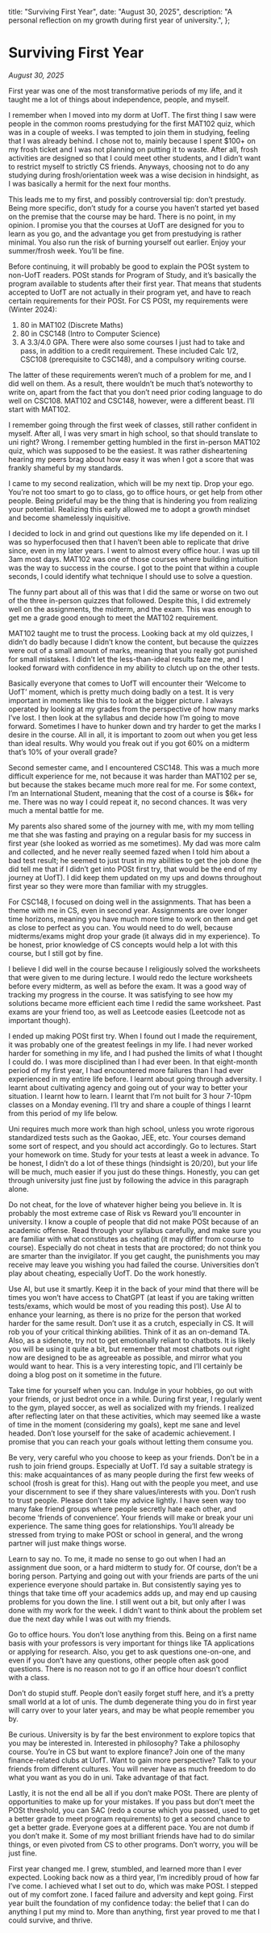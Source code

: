   title: "Surviving First Year",
  date: "August 30, 2025",
  description:
    "A personal reflection on my growth during first year of university.",
};

# Surviving First Year

_August 30, 2025_

First year was one of the most transformative periods of my life, and it taught me a lot of things about independence, people, and myself.

I remember when I moved into my dorm at UofT. The first thing I saw were people in the common rooms prestudying for the first MAT102 quiz, which was in a couple of weeks. I was tempted to join them in studying, feeling that I was already behind. I chose not to, mainly because I spent $100+ on my frosh ticket and I was not planning on putting it to waste. After all, frosh activities are designed so that I could meet other students, and I didn’t want to restrict myself to strictly CS friends. Anyways, choosing not to do any studying during frosh/orientation week was a wise decision in hindsight, as I was basically a hermit for the next four months.

This leads me to my first, and possibly controversial tip: don’t prestudy. Being more specific, don’t study for a course you haven’t started yet based on the premise that the course may be hard. There is no point, in my opinion. I promise you that the courses at UofT are designed for you to learn as you go, and the advantage you get from prestudying is rather minimal. You also run the risk of burning yourself out earlier. Enjoy your summer/frosh week. You’ll be fine.

Before continuing, it will probably be good to explain the POSt system to non-UofT readers. POSt stands for Program of Study, and it’s basically the program available to students after their first year. That means that students accepted to UofT are not actually in their program yet, and have to reach certain requirements for their POSt. For CS POSt, my requirements were (Winter 2024):

1. 80 in MAT102 (Discrete Maths)
2. 80 in CSC148 (Intro to Computer Science)
3. A 3.3/4.0 GPA.
   There were also some courses I just had to take and pass, in addition to a credit requirement. These included Calc 1/2, CSC108 (prerequisite to CSC148), and a compulsory writing course.

The latter of these requirements weren’t much of a problem for me, and I did well on them. As a result, there wouldn’t be much that’s noteworthy to write on, apart from the fact that you don’t need prior coding language to do well on CSC108. MAT102 and CSC148, however, were a different beast. I’ll start with MAT102.

I remember going through the first week of classes, still rather confident in myself. After all, I was very smart in high school, so that should translate to uni right? Wrong. I remember getting humbled in the first in-person MAT102 quiz, which was supposed to be the easiest. It was rather disheartening hearing my peers brag about how easy it was when I got a score that was frankly shameful by my standards.

I came to my second realization, which will be my next tip. Drop your ego. You’re not too smart to go to class, go to office hours, or get help from other people. Being prideful may be the thing that is hindering you from realizing your potential. Realizing this early allowed me to adopt a growth mindset and become shamelessly inquisitive.

I decided to lock in and grind out questions like my life depended on it. I was so hyperfocused then that I haven’t been able to replicate that drive since, even in my later years. I went to almost every office hour. I was up till 3am most days. MAT102 was one of those courses where building intuition was the way to success in the course. I got to the point that within a couple seconds, I could identify what technique I should use to solve a question.

The funny part about all of this was that I did the same or worse on two out of the three in-person quizzes that followed. Despite this, I did extremely well on the assignments, the midterm, and the exam. This was enough to get me a grade good enough to meet the MAT102 requirement.

MAT102 taught me to trust the process. Looking back at my old quizzes, I didn’t do badly because I didn’t know the content, but because the quizzes were out of a small amount of marks, meaning that you really got punished for small mistakes. I didn’t let the less-than-ideal results faze me, and I looked forward with confidence in my ability to clutch up on the other tests.

Basically everyone that comes to UofT will encounter their ‘Welcome to UofT’ moment, which is pretty much doing badly on a test. It is very important in moments like this to look at the bigger picture. I always operated by looking at my grades from the perspective of how many marks I’ve lost. I then look at the syllabus and decide how I’m going to move forward. Sometimes I have to hunker down and try harder to get the marks I desire in the course. All in all, it is important to zoom out when you get less than ideal results. Why would you freak out if you got 60% on a midterm that’s 10% of your overall grade?

Second semester came, and I encountered CSC148. This was a much more difficult experience for me, not because it was harder than MAT102 per se, but because the stakes became much more real for me. For some context, I’m an International Student, meaning that the cost of a course is $6k+ for me. There was no way I could repeat it, no second chances. It was very much a mental battle for me.

My parents also shared some of the journey with me, with my mom telling me that she was fasting and praying on a regular basis for my success in first year (she looked as worried as me sometimes). My dad was more calm and collected, and he never really seemed fazed when I told him about a bad test result; he seemed to just trust in my abilities to get the job done (he did tell me that if I didn’t get into POSt first try, that would be the end of my journey at UofT). I did keep them updated on my ups and downs throughout first year so they were more than familiar with my struggles.

For CSC148, I focused on doing well in the assignments. That has been a theme with me in CS, even in second year. Assignments are over longer time horizons, meaning you have much more time to work on them and get as close to perfect as you can. You would need to do well, because midterms/exams might drop your grade (it always did in my experience). To be honest, prior knowledge of CS concepts would help a lot with this course, but I still got by fine.

I believe I did well in the course because I religiously solved the worksheets that were given to me during lecture. I would redo the lecture worksheets before every midterm, as well as before the exam. It was a good way of tracking my progress in the course. It was satisfying to see how my solutions became more efficient each time I redid the same worksheet. Past exams are your friend too, as well as Leetcode easies (Leetcode not as important though).

I ended up making POSt first try. When I found out I made the requirement, it was probably one of the greatest feelings in my life. I had never worked harder for something in my life, and I had pushed the limits of what I thought I could do. I was more disciplined than I had ever been. In that eight-month period of my first year, I had encountered more failures than I had ever experienced in my entire life before. I learnt about going through adversity. I learnt about cultivating agency and going out of your way to better your situation. I learnt how to learn. I learnt that I’m not built for 3 hour 7-10pm classes on a Monday evening. I’ll try and share a couple of things I learnt from this period of my life below.

Uni requires much more work than high school, unless you wrote rigorous standardized tests such as the Gaokao, JEE, etc. Your courses demand some sort of respect, and you should act accordingly. Go to lectures. Start your homework on time. Study for your tests at least a week in advance. To be honest, I didn’t do a lot of these things (hindsight is 20/20), but your life will be much, much easier if you just do these things. Honestly, you can get through university just fine just by following the advice in this paragraph alone.

Do not cheat, for the love of whatever higher being you believe in. It is probably the most extreme case of Risk vs Reward you’ll encounter in university. I know a couple of people that did not make POSt because of an academic offense. Read through your syllabus carefully, and make sure you are familiar with what constitutes as cheating (it may differ from course to course). Especially do not cheat in tests that are proctored; do not think you are smarter than the invigilator. If you get caught, the punishments you may receive may leave you wishing you had failed the course. Universities don’t play about cheating, especially UofT. Do the work honestly.

Use AI, but use it smartly. Keep it in the back of your mind that there will be times you won’t have access to ChatGPT (at least if you are taking written tests/exams, which would be most of you reading this post). Use AI to enhance your learning, as there is no prize for the person that worked harder for the same result. Don’t use it as a crutch, especially in CS. It will rob you of your critical thinking abilities. Think of it as an on-demand TA. Also, as a sidenote, try not to get emotionally reliant to chatbots. It is likely you will be using it quite a bit, but remember that most chatbots out right now are designed to be as agreeable as possible, and mirror what you would want to hear. This is a very interesting topic, and I’ll certainly be doing a blog post on it sometime in the future.

Take time for yourself when you can. Indulge in your hobbies, go out with your friends, or just bedrot once in a while. During first year, I regularly went to the gym, played soccer, as well as socialized with my friends. I realized after reflecting later on that these activities, which may seemed like a waste of time in the moment (considering my goals), kept me sane and level headed. Don’t lose yourself for the sake of academic achievement. I promise that you can reach your goals without letting them consume you.

Be very, very careful who you choose to keep as your friends. Don’t be in a rush to join friend groups. Especially at UofT. I’d say a suitable strategy is this: make acquaintances of as many people during the first few weeks of school (frosh is great for this). Hang out with the people you meet, and use your discernment to see if they share values/interests with you. Don’t rush to trust people. Please don’t take my advice lightly. I have seen way too many fake friend groups where people secretly hate each other, and become ‘friends of convenience’. Your friends will make or break your uni experience. The same thing goes for relationships. You’ll already be stressed from trying to make POSt or school in general, and the wrong partner will just make things worse.

Learn to say no. To me, it made no sense to go out when I had an assignment due soon, or a hard midterm to study for. Of course, don’t be a boring person. Partying and going out with your friends are parts of the uni experience everyone should partake in. But consistently saying yes to things that take time off your academics adds up, and may end up causing problems for you down the line. I still went out a bit, but only after I was done with my work for the week. I didn’t want to think about the problem set due the next day while I was out with my friends.

Go to office hours. You don’t lose anything from this. Being on a first name basis with your professors is very important for things like TA applications or applying for research. Also, you get to ask questions one-on-one, and even if you don’t have any questions, other people often ask good questions. There is no reason not to go if an office hour doesn’t conflict with a class.

Don’t do stupid stuff. People don’t easily forget stuff here, and it’s a pretty small world at a lot of unis. The dumb degenerate thing you do in first year will carry over to your later years, and may be what people remember you by.

Be curious. University is by far the best environment to explore topics that you may be interested in. Interested in philosophy? Take a philosophy course. You’re in CS but want to explore finance? Join one of the many finance-related clubs at UofT. Want to gain more perspective? Talk to your friends from different cultures. You will never have as much freedom to do what you want as you do in uni. Take advantage of that fact.

Lastly, it is not the end all be all if you don’t make POSt. There are plenty of opportunities to make up for your mistakes. If you pass but don’t meet the POSt threshold, you can SAC (redo a course which you passed, used to get a better grade to meet program requirements) to get a second chance to get a better grade. Everyone goes at a different pace. You are not dumb if you don’t make it. Some of my most brilliant friends have had to do similar things, or even pivoted from CS to other programs. Don’t worry, you will be just fine.

First year changed me. I grew, stumbled, and learned more than I ever expected. Looking back now as a third year, I’m incredibly proud of how far I’ve come. I achieved what I set out to do, which was make POSt. I stepped out of my comfort zone. I faced failure and adversity and kept going. First year built the foundation of my confidence today: the belief that I can do anything I put my mind to. More than anything, first year proved to me that I could survive, and thrive.
